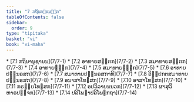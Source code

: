 ```yaml
---
title: "7 ກຖິນກ຺ຂນ຺ຘກ"
tableOfContents: false
sidebar:
  order: 9
type: "tipitaka"
basket: "vi"
book: "vi-maha"
---
```



<DynamicBreadcrumb />



<TableOfContents book="vi-maha" section="7">
* [7.1 ກຖິນານຸຊານນ](7/7-1)
* [7.2 ອາທາຍສຕ຺ຕກ](7/7-2)
* [7.3 ສມາທາຍສຕ຺ຕກ](7/7-3)
* [7.4 ອາທາຍຉກ຺ກ](7/7-4)
* [7.5 ສມາທາຍຉກ຺ກ](7/7-5)
* [7.6 ອາທາຍປນ຺ນຣສກ](7/7-6)
* [7.7 ສມາທາຍປນ຺ນຣສກາທິ](7/7-7)
* [7.8 ວິປ຺ປກຕສມາທາຍປນ຺ນຣສກ](7/7-8)
* [7.9 ອນາສາໂທຬສກ](7/7-9)
* [7.10 ອາສາໂທຬສກ](7/7-10)
* [7.11 ກຣຓີຍໂທຬສກ](7/7-11)
* [7.12 ອປວິລາຍນນວກ](7/7-12)
* [7.13 ຜາສຸວິຫາຣປຎ຺ຈກ](7/7-13)
* [7.14 ປລິໂພຘາປລິໂພຘກຖາ](7/7-14)
</TableOfContents>